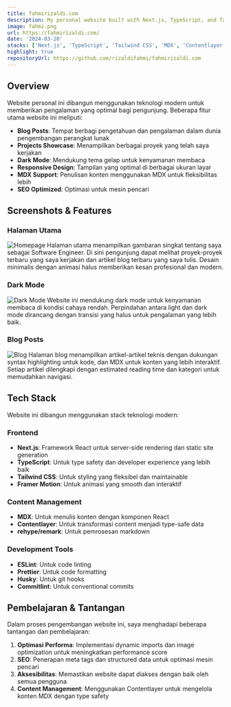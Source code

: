 ```yaml
---
title: fahmirizaldi.com
description: My personal website built with Next.js, TypeScript, and Tailwind CSS.
image: fahmi.png
url: https://fahmirizaldi.com/
date: '2024-03-20'
stacks: ['Next.js', 'TypeScript', 'Tailwind CSS', 'MDX', 'Contentlayer']
highlight: true
repositoryUrl: https://github.com/rizaldifahmi/fahmirizaldi.com
---
```


## Overview

Website personal ini dibangun menggunakan teknologi modern untuk memberikan pengalaman yang optimal bagi pengunjung. Beberapa fitur utama website ini meliputi:

- **Blog Posts**: Tempat berbagi pengetahuan dan pengalaman dalam dunia pengembangan perangkat lunak
- **Projects Showcase**: Menampilkan berbagai proyek yang telah saya kerjakan
- **Dark Mode**: Mendukung tema gelap untuk kenyamanan membaca
- **Responsive Design**: Tampilan yang optimal di berbagai ukuran layar
- **MDX Support**: Penulisan konten menggunakan MDX untuk fleksibilitas lebih
- **SEO Optimized**: Optimasi untuk mesin pencari

## Screenshots & Features

### Halaman Utama
![Homepage](/media/projects/fahmi.png)
Halaman utama menampilkan gambaran singkat tentang saya sebagai Software Engineer. Di sini pengunjung dapat melihat proyek-proyek terbaru yang saya kerjakan dan artikel blog terbaru yang saya tulis. Desain minimalis dengan animasi halus memberikan kesan profesional dan modern.

### Dark Mode
![Dark Mode](/media/projects/fahmi.png)
Website ini mendukung dark mode untuk kenyamanan membaca di kondisi cahaya rendah. Perpindahan antara light dan dark mode dirancang dengan transisi yang halus untuk pengalaman yang lebih baik.

### Blog Posts
![Blog](/media/projects/fahmi.png)
Halaman blog menampilkan artikel-artikel teknis dengan dukungan syntax highlighting untuk kode, dan MDX untuk konten yang lebih interaktif. Setiap artikel dilengkapi dengan estimated reading time dan kategori untuk memudahkan navigasi.

## Tech Stack

Website ini dibangun menggunakan stack teknologi modern:

### Frontend
- **Next.js**: Framework React untuk server-side rendering dan static site generation
- **TypeScript**: Untuk type safety dan developer experience yang lebih baik
- **Tailwind CSS**: Untuk styling yang fleksibel dan maintainable
- **Framer Motion**: Untuk animasi yang smooth dan interaktif

### Content Management
- **MDX**: Untuk menulis konten dengan komponen React
- **Contentlayer**: Untuk transformasi content menjadi type-safe data
- **rehype/remark**: Untuk pemrosesan markdown

### Development Tools
- **ESLint**: Untuk code linting
- **Prettier**: Untuk code formatting
- **Husky**: Untuk git hooks
- **Commitlint**: Untuk conventional commits

## Pembelajaran & Tantangan

Dalam proses pengembangan website ini, saya menghadapi beberapa tantangan dan pembelajaran:

1. **Optimasi Performa**: Implementasi dynamic imports dan image optimization untuk meningkatkan performance score
2. **SEO**: Penerapan meta tags dan structured data untuk optimasi mesin pencari
3. **Aksesibilitas**: Memastikan website dapat diakses dengan baik oleh semua pengguna
4. **Content Management**: Menggunakan Contentlayer untuk mengelola konten MDX dengan type safety
